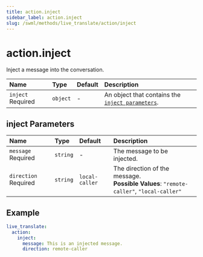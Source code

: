```yaml
---
title: action.inject
sidebar_label: action.inject
slug: /swml/methods/live_translate/action/inject
---
```


# action.inject

Inject a message into the conversation.

| Name                                                    | Type     | Default | Description                                                            |
|:--------------------------------------------------------|:---------|:--------|:-----------------------------------------------------------------------|
| `inject` <span className="required-arg">Required</span> | `object` | -       | An object that contains the [`inject parameters`](#inject-parameters). |

## **inject Parameters**

| Name                                                       | Type     | Default        | Description                                                                                 |
|:-----------------------------------------------------------|:---------|:---------------|:--------------------------------------------------------------------------------------------|
| `message` <span className="required-arg">Required</span>   | `string` | -              | The message to be injected.                                                                 |
| `direction` <span className="required-arg">Required</span> | `string` | `local-caller` | The direction of the message.<br />**Possible Values**: `"remote-caller"`, `"local-caller"` |

## **Example**

```yaml andJson
live_translate:
  action:
    inject:
      message: This is an injected message.
      direction: remote-caller
```
